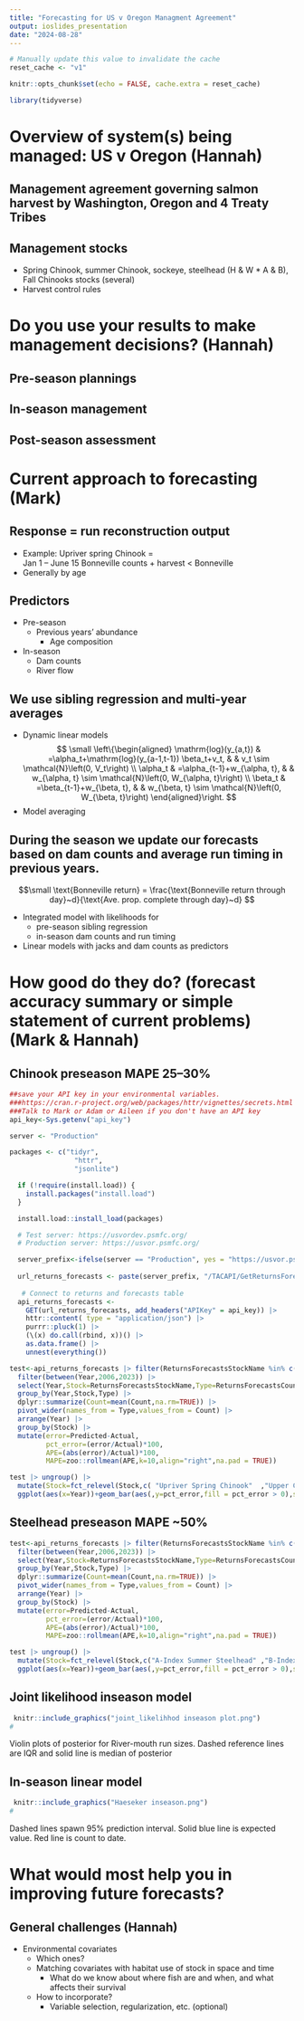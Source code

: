 ```yaml
---
title: "Forecasting for US v Oregon Managment Agreement"
output: ioslides_presentation
date: "2024-08-28"
---
```


```r
# Manually update this value to invalidate the cache
reset_cache <- "v1"

knitr::opts_chunk$set(echo = FALSE, cache.extra = reset_cache)

library(tidyverse)
```

# Overview of system(s) being managed:	US v Oregon (Hannah)

## Management agreement governing salmon harvest by Washington, Oregon and 4 Treaty Tribes

##	Management stocks

-	Spring Chinook, summer Chinook, sockeye, steelhead (H & W * A & B), Fall Chinooks stocks (several)
-	Harvest control rules

# Do you use your results to make management decisions? (Hannah)

##	Pre-season plannings
## In-season management
##	Post-season assessment

# Current approach to forecasting (Mark)


## **Response** = run reconstruction output
- Example: Upriver spring Chinook =   
Jan 1 – June 15 Bonneville counts + harvest < Bonneville
- Generally by age
    
## **Predictors**
- Pre-season
    - Previous years' abundance
        - Age composition
- In-season
    -	Dam counts
    -	River flow

## We use sibling regression and multi-year averages
	
- Dynamic linear models
$$
\small
\left\{\begin{aligned}
\mathrm{log}(y_{a,t}) & =\alpha_t+\mathrm{log}(y_{a-1,t-1}) \beta_t+v_t, & & v_t  \sim \mathcal{N}\left(0, V_t\right) \\
\alpha_t & =\alpha_{t-1}+w_{\alpha, t}, & & w_{\alpha, t} \sim \mathcal{N}\left(0, W_{\alpha, t}\right) \\
\beta_t & =\beta_{t-1}+w_{\beta, t}, & & w_{\beta, t} \sim \mathcal{N}\left(0, W_{\beta, t}\right) 
\end{aligned}\right.
$$
- Model averaging



## During the season we update our forecasts based on dam counts and average run timing in previous years.


$$\small \text{Bonneville return} = \frac{\text{Bonneville return through day}~d}{\text{Ave. prop. complete through day}~d} $$

- Integrated model with likelihoods for
    - pre-season sibling regression
    - in-season dam counts and run timing
- Linear models with jacks and dam counts as predictors

# How good do they do? (forecast accuracy summary or simple statement of current problems) (Mark & Hannah)

##  Chinook preseason MAPE 25--30%
```r
##save your API key in your environmental variables.
###https://cran.r-project.org/web/packages/httr/vignettes/secrets.html
###Talk to Mark or Adam or Aileen if you don't have an API key
api_key<-Sys.getenv("api_key") 

server <- "Production"

packages <- c("tidyr",
                "httr",
                "jsonlite")

  if (!require(install.load)) {
    install.packages("install.load")
  }

  install.load::install_load(packages)

  # Test server: https://usvordev.psmfc.org/
  # Production server: https://usvor.psmfc.org/

  server_prefix<-ifelse(server == "Production", yes = "https://usvor.psmfc.org", no = "https://usvordev.psmfc.org")
  
  url_returns_forecasts <- paste(server_prefix, "/TACAPI/GetReturnsForecast", sep="")
  
   # Connect to returns and forecasts table
  api_returns_forecasts <- 
    GET(url_returns_forecasts, add_headers("APIKey" = api_key)) |> 
    httr::content( type = "application/json") |> 
    purrr::pluck(1) |> 
    (\(x) do.call(rbind, x))() |> 
    as.data.frame() |> 
    unnest(everything())


```

```r

test<-api_returns_forecasts |> filter(ReturnsForecastsStockName %in% c("Upriver Spring Chinook","Upper Columbia Summer Chinook","Upriver Bright (URB) Fall Chinook","Lower River Hatchery (LRH) Fall Chinook")) |> 
  filter(between(Year,2006,2023)) |> 
  select(Year,Stock=ReturnsForecastsStockName,Type=ReturnsForecastsCountTypeName,Count) |> 
  group_by(Year,Stock,Type) |> 
  dplyr::summarize(Count=mean(Count,na.rm=TRUE)) |> 
  pivot_wider(names_from = Type,values_from = Count) |> 
  arrange(Year) |> 
  group_by(Stock) |> 
  mutate(error=Predicted-Actual,
         pct_error=(error/Actual)*100,
         APE=(abs(error)/Actual)*100,
         MAPE=zoo::rollmean(APE,k=10,align="right",na.pad = TRUE))

test |> ungroup() |> 
  mutate(Stock=fct_relevel(Stock,c( "Upriver Spring Chinook"  ,"Upper Columbia Summer Chinook", "Lower River Hatchery (LRH) Fall Chinook", "Upriver Bright (URB) Fall Chinook"))) |> 
  ggplot(aes(x=Year))+geom_bar(aes(,y=pct_error,fill = pct_error > 0),stat = "identity") + scale_fill_manual(values = c("TRUE" = "red", "FALSE" = "black")) +facet_wrap(~Stock)+theme(legend.position = "none",axis.title.x = element_blank())+ylab("Percent error")+geom_line(aes(y=MAPE))


```

## Steelhead preseason MAPE ~50%
```r

test<-api_returns_forecasts |> filter(ReturnsForecastsStockName %in% c("A-Index Summer Steelhead" ,"B-Index Summer Steelhead" )) |> 
  filter(between(Year,2006,2023)) |> 
  select(Year,Stock=ReturnsForecastsStockName,Type=ReturnsForecastsCountTypeName,Count) |> 
  group_by(Year,Stock,Type) |> 
  dplyr::summarize(Count=mean(Count,na.rm=TRUE)) |> 
  pivot_wider(names_from = Type,values_from = Count) |> 
  arrange(Year) |> 
  group_by(Stock) |> 
  mutate(error=Predicted-Actual,
         pct_error=(error/Actual)*100,
         APE=(abs(error)/Actual)*100,
         MAPE=zoo::rollmean(APE,k=10,align="right",na.pad = TRUE))

test |> ungroup() |> 
  mutate(Stock=fct_relevel(Stock,c("A-Index Summer Steelhead" ,"B-Index Summer Steelhead" ))) |> 
  ggplot(aes(x=Year))+geom_bar(aes(,y=pct_error,fill = pct_error > 0),stat = "identity") + scale_fill_manual(values = c("TRUE" = "red", "FALSE" = "black")) +facet_wrap(~Stock)+theme(legend.position = "none",axis.title.x = element_blank())+ylab("Percent error")+geom_line(aes(y=MAPE))

```


## Joint likelihood inseason model

<!-- ![Violin plots of posterior distributions for River-mouth Spring Chinook run sizes estimated from the model. Violin fill is darkest for most recent estimate. Dashed reference lines are IQR and solid line is median of posterior.](joint_likelihhod inseason plot.png) -->

```r
 knitr::include_graphics("joint_likelihhod inseason plot.png")
#
```  
Violin plots of posterior for River-mouth run sizes. Dashed reference lines are IQR and solid line is median of posterior

## In-season linear model

<!-- ![Violin plots of posterior distributions for River-mouth Spring Chinook run sizes estimated from the model. Violin fill is darkest for most recent estimate. Dashed reference lines are IQR and solid line is median of posterior.](joint_likelihhod inseason plot.png) -->

```r
 knitr::include_graphics("Haeseker inseason.png")
#
```  

Dashed lines spawn 95% prediction interval. Solid blue line is expected value. Red line is count to date.

# What would most help you in improving future forecasts?

## General challenges (Hannah)

-	Environmental covariates
    -	Which ones?
    -	Matching covariates with habitat use of stock in space and time
        - What do we know about where fish are and when, and what affects their survival
    -	How to incorporate?
        -	Variable selection, regularization, etc. (optional)
        
